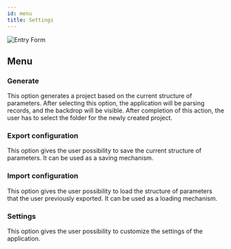 ```yaml
---
id: menu
title: Settings
---
```


<div style={{display: 'flex', alignItems: 'center', justifyContent: 'center'}}>
  <img
    align="center"
    src="../../../assets/docs/manual/settings/menu.jpg"
    alt="Entry Form"
  />
</div>

## Menu

### Generate

This option generates a project based on the current structure of parameters. After selecting this option, the application will be parsing records, and the backdrop will be visible. After completion of this action, the user has to select the folder for the newly created project.

### Export configuration

This option gives the user possibility to save the current structure of parameters. It can be used as a saving mechanism.

### Import configuration

This option gives the user possibility to load the structure of parameters that the user previously exported. It can be used as a loading mechanism.

### Settings

This option gives the user possibility to customize the settings of the application.
